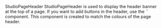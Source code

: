 
<Meta of={StudioPageHeaderStories} />

<StudioHeading level={1} data-size='sm'>
  StudioPageHeader
</StudioHeading>
<StudioParagraph>
  StudioPageHeader is used to display the header banner at the top of a page. If you want to add
  buttons in the header, use the `<StudioPageHeaderButton />` component. This component is created
  to match the colours of the page header.
</StudioParagraph>

<Canvas of={StudioPageHeaderStories.Preview} />
